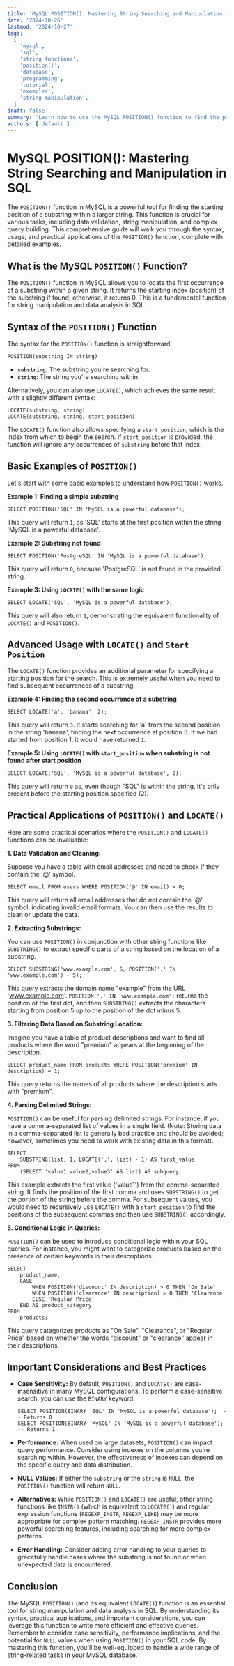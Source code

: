 ```yaml
---
title: 'MySQL POSITION(): Mastering String Searching and Manipulation in SQL'
date: '2024-10-26'
lastmod: '2024-10-27'
tags:
  [
    'mysql',
    'sql',
    'string functions',
    'position()',
    'database',
    'programming',
    'tutorial',
    'examples',
    'string manipulation',
  ]
draft: false
summary: 'Learn how to use the MySQL POSITION() function to find the position of a substring within a string. This comprehensive guide covers syntax, practical examples, and best practices for effective string manipulation in SQL.'
authors: ['default']
---
```


# MySQL POSITION(): Mastering String Searching and Manipulation in SQL

The `POSITION()` function in MySQL is a powerful tool for finding the starting position of a substring within a larger string. This function is crucial for various tasks, including data validation, string manipulation, and complex query building. This comprehensive guide will walk you through the syntax, usage, and practical applications of the `POSITION()` function, complete with detailed examples.

## What is the MySQL `POSITION()` Function?

The `POSITION()` function in MySQL allows you to locate the first occurrence of a substring within a given string. It returns the starting index (position) of the substring if found; otherwise, it returns 0. This is a fundamental function for string manipulation and data analysis in SQL.

## Syntax of the `POSITION()` Function

The syntax for the `POSITION()` function is straightforward:

```plaintext
POSITION(substring IN string)
```

- **`substring`**: The substring you're searching for.
- **`string`**: The string you're searching within.

Alternatively, you can also use `LOCATE()`, which achieves the same result with a slightly different syntax:

```plaintext
LOCATE(substring, string)
LOCATE(substring, string, start_position)
```

The `LOCATE()` function also allows specifying a `start_position`, which is the index from which to begin the search. If `start_position` is provided, the function will ignore any occurrences of `substring` before that index.

## Basic Examples of `POSITION()`

Let's start with some basic examples to understand how `POSITION()` works.

**Example 1: Finding a simple substring**

```plaintext
SELECT POSITION('SQL' IN 'MySQL is a powerful database');
```

This query will return `1`, as 'SQL' starts at the first position within the string 'MySQL is a powerful database'.

**Example 2: Substring not found**

```plaintext
SELECT POSITION('PostgreSQL' IN 'MySQL is a powerful database');
```

This query will return `0`, because 'PostgreSQL' is not found in the provided string.

**Example 3: Using `LOCATE()` with the same logic**

```plaintext
SELECT LOCATE('SQL', 'MySQL is a powerful database');
```

This query will also return `1`, demonstrating the equivalent functionality of `LOCATE()` and `POSITION()`.

## Advanced Usage with `LOCATE()` and `Start Position`

The `LOCATE()` function provides an additional parameter for specifying a starting position for the search. This is extremely useful when you need to find subsequent occurrences of a substring.

**Example 4: Finding the second occurrence of a substring**

```plaintext
SELECT LOCATE('a', 'banana', 2);
```

This query will return `3`. It starts searching for 'a' from the second position in the string 'banana', finding the next occurrence at position 3. If we had started from position 1, it would have returned `1`.

**Example 5: Using `LOCATE()` with `start_position` when substring is not found after start position**

```plaintext
SELECT LOCATE('SQL', 'MySQL is a powerful database', 2);
```

This query will return `0` as, even though "SQL" is within the string, it's only present before the starting position specified (2).

## Practical Applications of `POSITION()` and `LOCATE()`

Here are some practical scenarios where the `POSITION()` and `LOCATE()` functions can be invaluable:

**1. Data Validation and Cleaning:**

Suppose you have a table with email addresses and need to check if they contain the '@' symbol.

```plaintext
SELECT email FROM users WHERE POSITION('@' IN email) = 0;
```

This query will return all email addresses that do _not_ contain the '@' symbol, indicating invalid email formats. You can then use the results to clean or update the data.

**2. Extracting Substrings:**

You can use `POSITION()` in conjunction with other string functions like `SUBSTRING()` to extract specific parts of a string based on the location of a substring.

```plaintext
SELECT SUBSTRING('www.example.com', 5, POSITION('.' IN 'www.example.com') - 5);
```

This query extracts the domain name "example" from the URL 'www.example.com'. `POSITION('.' IN 'www.example.com')` returns the position of the first dot, and then `SUBSTRING()` extracts the characters starting from position 5 up to the position of the dot minus 5.

**3. Filtering Data Based on Substring Location:**

Imagine you have a table of product descriptions and want to find all products where the word "premium" appears at the beginning of the description.

```plaintext
SELECT product_name FROM products WHERE POSITION('premium' IN description) = 1;
```

This query returns the names of all products where the description starts with "premium".

**4. Parsing Delimited Strings:**

`POSITION()` can be useful for parsing delimited strings. For instance, if you have a comma-separated list of values in a single field. (Note: Storing data in a comma-separated list is generally bad practice and should be avoided; however, sometimes you need to work with existing data in this format).

```plaintext
SELECT
    SUBSTRING(list, 1, LOCATE(',', list) - 1) AS first_value
FROM
    (SELECT 'value1,value2,value3' AS list) AS subquery;
```

This example extracts the first value ('value1') from the comma-separated string. It finds the position of the first comma and uses `SUBSTRING()` to get the portion of the string before the comma. For subsequent values, you would need to recursively use `LOCATE()` with a `start_position` to find the positions of the subsequent commas and then use `SUBSTRING()` accordingly.

**5. Conditional Logic in Queries:**

`POSITION()` can be used to introduce conditional logic within your SQL queries. For instance, you might want to categorize products based on the presence of certain keywords in their descriptions.

```plaintext
SELECT
    product_name,
    CASE
        WHEN POSITION('discount' IN description) > 0 THEN 'On Sale'
        WHEN POSITION('clearance' IN description) > 0 THEN 'Clearance'
        ELSE 'Regular Price'
    END AS product_category
FROM
    products;
```

This query categorizes products as "On Sale", "Clearance", or "Regular Price" based on whether the words "discount" or "clearance" appear in their descriptions.

## Important Considerations and Best Practices

- **Case Sensitivity:** By default, `POSITION()` and `LOCATE()` are case-insensitive in many MySQL configurations. To perform a case-sensitive search, you can use the `BINARY` keyword:

  ```plaintext
  SELECT POSITION(BINARY 'SQL' IN 'MySQL is a powerful database');  -- Returns 0
  SELECT POSITION(BINARY 'MySQL' IN 'MySQL is a powerful database'); -- Returns 1
  ```

- **Performance:** When used on large datasets, `POSITION()` can impact query performance. Consider using indexes on the columns you're searching within. However, the effectiveness of indexes can depend on the specific query and data distribution.

- **NULL Values:** If either the `substring` or the `string` is `NULL`, the `POSITION()` function will return `NULL`.

- **Alternatives:** While `POSITION()` and `LOCATE()` are useful, other string functions like `INSTR()` (which is equivalent to `LOCATE()`) and regular expression functions (`REGEXP_INSTR`, `REGEXP_LIKE`) may be more appropriate for complex pattern matching. `REGEXP_INSTR` provides more powerful searching features, including searching for more complex patterns.

- **Error Handling:** Consider adding error handling to your queries to gracefully handle cases where the substring is not found or when unexpected data is encountered.

## Conclusion

The MySQL `POSITION()` (and its equivalent `LOCATE()`) function is an essential tool for string manipulation and data analysis in SQL. By understanding its syntax, practical applications, and important considerations, you can leverage this function to write more efficient and effective queries. Remember to consider case sensitivity, performance implications, and the potential for `NULL` values when using `POSITION()` in your SQL code. By mastering this function, you'll be well-equipped to handle a wide range of string-related tasks in your MySQL database.
